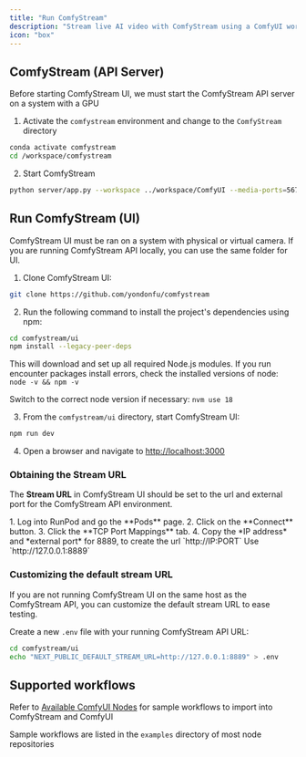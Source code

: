 ```yaml
---
title: "Run ComfyStream"
description: "Stream live AI video with ComfyStream using a ComfyUI workflow"
icon: "box"
---
```


## ComfyStream (API Server)
Before starting ComfyStream UI, we must start the ComfyStream API server on a system with a GPU

1. Activate the `comfystream` environment and change to the `ComfyStream` directory
```bash
conda activate comfystream
cd /workspace/comfystream
```

2. Start ComfyStream
```bash
python server/app.py --workspace ../workspace/ComfyUI --media-ports=5678 --host=0.0.0.0 --port 8889
```

## Run ComfyStream (UI)

<Note>
ComfyStream UI must be ran on a system with physical or virtual camera. If you are running ComfyStream API locally, you can use the same folder for UI.
</Note>

1. Clone ComfyStream UI:
```bash
git clone https://github.com/yondonfu/comfystream
```
2.  Run the following command to install the project's dependencies using npm:
```bash
cd comfystream/ui
npm install --legacy-peer-deps
```
This will download and set up all required Node.js modules.
<Note>
If you run encounter packages install errors, check the installed versions of node:
`node -v && npm -v`

Switch to the correct node version if necessary: 
`nvm use 18`
</Note>

3. From the `comfystream/ui` directory, start ComfyStream UI:
```bash
npm run dev
```
4. Open a browser and navigate to [http://localhost:3000](http://localhost:3000)

### Obtaining the Stream URL

The **Stream URL** in ComfyStream UI should be set to the url and external port for the ComfyStream API environment.

<Tabs>
    <Tab title="RunPod (Remote)">
        1. Log into RunPod and go the **Pods** page.
        2. Click on the **Connect** button.
        3. Click the **TCP Port Mappings** tab.
        4. Copy the *IP address* and *external port* for 8889, to create the url `http://IP:PORT`
    </Tab>
    <Tab title="Local">
        Use `http://127.0.0.1:8889`
    </Tab>
</Tabs>

### Customizing the default stream URL
If you are not running ComfyStream UI on the same host as the ComfyStream API, you can customize the default stream URL to ease testing.

Create a new `.env` file with your running ComfyStream API URL:

```bash
cd comfystream/ui
echo "NEXT_PUBLIC_DEFAULT_STREAM_URL=http://127.0.0.1:8889" > .env
```

## Supported workflows
Refer to [Available ComfyUI Nodes](../../technical/reference/available-nodes) for sample workflows to import into ComfyStream and ComfyUI

<Note>Sample workflows are listed in the `examples` directory of most node repositories</Note>
